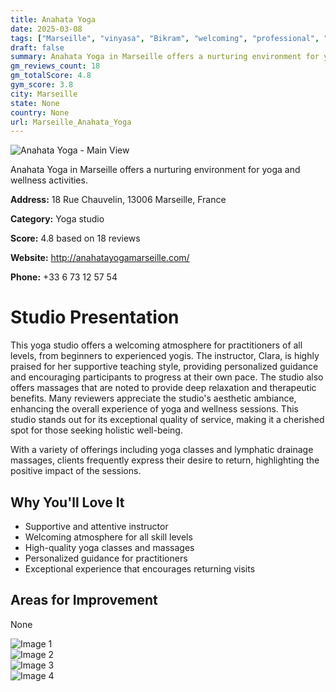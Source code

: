```yaml
---
title: Anahata Yoga
date: 2025-03-08
tags: ["Marseille", "vinyasa", "Bikram", "welcoming", "professional", "Marseille"]  
draft: false
summary: Anahata Yoga in Marseille offers a nurturing environment for yoga and wellness activities.
gm_reviews_count: 18
gm_totalScore: 4.8
gym_score: 3.8
city: Marseille
state: None
country: None
url: Marseille_Anahata_Yoga
---
```


<div className="aspect-[16/9] relative my-8">
  <img 
    src="https://lh5.googleusercontent.com/p/AF1QipMfqfyNIi84RX3ALwith3m0aEb-dh0xmFzJwdM=w1920-h1080-k-no"
    alt="Anahata Yoga - Main View"
    className="object-cover absolute inset-0 w-full h-full rounded-lg"
  />
</div>

Anahata Yoga in Marseille offers a nurturing environment for yoga and wellness activities.

**Address:** 18 Rue Chauvelin, 13006 Marseille, France

**Category:** Yoga studio

**Score:** 4.8 based on 18 reviews

**Website:** http://anahatayogamarseille.com/

**Phone:** +33 6 73 12 57 54

# Studio Presentation

This yoga studio offers a welcoming atmosphere for practitioners of all levels, from beginners to experienced yogis. The instructor, Clara, is highly praised for her supportive teaching style, providing personalized guidance and encouraging participants to progress at their own pace. The studio also offers massages that are noted to provide deep relaxation and therapeutic benefits. Many reviewers appreciate the studio's aesthetic ambiance, enhancing the overall experience of yoga and wellness sessions. This studio stands out for its exceptional quality of service, making it a cherished spot for those seeking holistic well-being.

With a variety of offerings including yoga classes and lymphatic drainage massages, clients frequently express their desire to return, highlighting the positive impact of the sessions.

## Why You'll Love It

- Supportive and attentive instructor
- Welcoming atmosphere for all skill levels
- High-quality yoga classes and massages
- Personalized guidance for practitioners
- Exceptional experience that encourages returning visits

## Areas for Improvement

None

<div className="grid grid-cols-1 xl:grid-cols-2 gap-4 my-8">
<div className="aspect-[4/3] relative"><img src="https://lh5.googleusercontent.com/p/AF1QipPZorhHYuQ54sZWGKY7GtONYlkbvpktFxsVRpk=w1920-h1080-k-no" alt="Image 1" className="object-cover absolute inset-0 w-full h-full rounded-lg" /></div>
<div className="aspect-[4/3] relative"><img src="https://lh5.googleusercontent.com/p/AF1QipPWVw79KOCKxnuBxav0I7JF_Z9bq2mriMi5k2E=w1920-h1080-k-no" alt="Image 2" className="object-cover absolute inset-0 w-full h-full rounded-lg" /></div>
<div className="aspect-[4/3] relative"><img src="https://lh5.googleusercontent.com/p/AF1QipNgbg9z-vFmpwLHDv8dsvzpUf1grJLSM-uw7gs=w1920-h1080-k-no" alt="Image 3" className="object-cover absolute inset-0 w-full h-full rounded-lg" /></div>
<div className="aspect-[4/3] relative"><img src="https://lh5.googleusercontent.com/p/AF1QipNbYo0GopN5XBNr9AlkAAlzgrrDj2Bx0eqdW7A=w1920-h1080-k-no" alt="Image 4" className="object-cover absolute inset-0 w-full h-full rounded-lg" /></div>
</div>